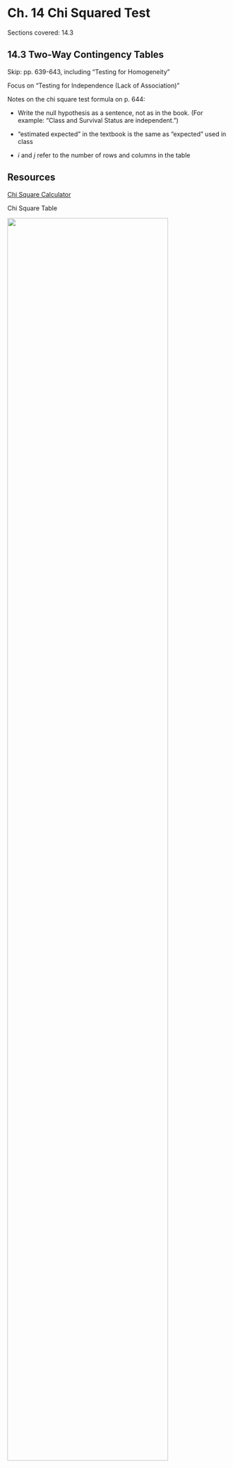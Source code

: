 # Ch. 14 Chi Squared Test {-}

Sections covered: 14.3

## 14.3 Two-Way Contingency Tables {-}

Skip: pp. 639-643, including "Testing for Homogeneity"

Focus on "Testing for Independence (Lack of Association)"

Notes on the chi square test formula on p. 644:

* Write the null hypothesis as a sentence, not as in the book. (For example: "Class and Survival Status are independent.")

* "estimated expected" in the textbook is the same as "expected" used in class

* $i$ and $j$ refer to the number of rows and columns in the table


## Resources {-}


[Chi Square Calculator](https://www.socscistatistics.com/tests/chisquare2/default2.aspx)

Chi Square Table

![](chisquare.png){width=85%}
